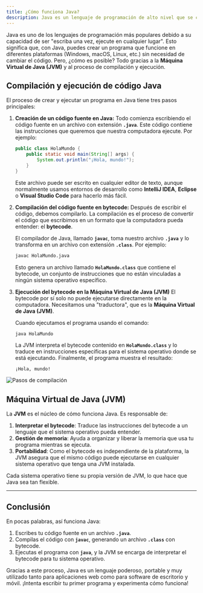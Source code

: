 ```yaml
---
title: ¿Cómo funciona Java?
description: Java es un lenguaje de programación de alto nivel que se compila en un código intermedio llamado bytecode, que luego se ejecuta en una máquina virtual Java (JVM).
---
```



Java es uno de los lenguajes de programación más populares debido a su capacidad de ser "escriba una vez, ejecute en cualquier lugar". Esto significa que, con Java, puedes crear un programa que funcione en diferentes plataformas (Windows, macOS, Linux, etc.) sin necesidad de cambiar el código. Pero, ¿cómo es posible? Todo gracias a la **Máquina Virtual de Java (JVM)** y al proceso de compilación y ejecución.


## Compilación y ejecución de código Java

El proceso de crear y ejecutar un programa en Java tiene tres pasos principales:

<Steps>

1. **Creación de un código fuente en Java:** 
    Todo comienza escribiendo el código fuente en un archivo con extensión **`.java`**. Este código contiene las instrucciones que queremos que nuestra computadora ejecute. Por ejemplo:

    ```java
    public class HolaMundo {
        public static void main(String[] args) {
            System.out.println("¡Hola, mundo!");
        }
    }
    ```

    Este archivo puede ser escrito en cualquier editor de texto, aunque normalmente usamos entornos de desarrollo como **IntelliJ IDEA**, **Eclipse** o **Visual Studio Code** para hacerlo más fácil.

2. **Compilación del código fuente en bytecode:** 
    Después de escribir el código, debemos compilarlo. La compilación es el proceso de convertir el código que escribimos en un formato que la computadora pueda entender: el **bytecode**.

    El compilador de Java, llamado **`javac`**, toma nuestro archivo **`.java`** y lo transforma en un archivo con extensión **`.class`**. Por ejemplo:

    ```bash
    javac HolaMundo.java
    ```

    Esto genera un archivo llamado **`HolaMundo.class`** que contiene el bytecode, un conjunto de instrucciones que no están vinculadas a ningún sistema operativo específico.

3. **Ejecución del bytecode en la Máquina Virtual de Java (JVM)**
    El bytecode por sí solo no puede ejecutarse directamente en la computadora. Necesitamos una "traductora", que es la **Máquina Virtual de Java (JVM)**.

    Cuando ejecutamos el programa usando el comando:

    ```bash
    java HolaMundo
    ```

    La JVM interpreta el bytecode contenido en **`HolaMundo.class`** y lo traduce en instrucciones específicas para el sistema operativo donde se está ejecutando. Finalmente, el programa muestra el resultado:

    ```
    ¡Hola, mundo!
    ```

</Steps>

![Pasos de compilación](../../../assets/section01/pasos-compilate.png)

## Máquina Virtual de Java (JVM)

La **JVM** es el núcleo de cómo funciona Java. Es responsable de:

1. **Interpretar el bytecode**: Traduce las instrucciones del bytecode a un lenguaje que el sistema operativo pueda entender.
2. **Gestión de memoria**: Ayuda a organizar y liberar la memoria que usa tu programa mientras se ejecuta.
3. **Portabilidad**: Como el bytecode es independiente de la plataforma, la JVM asegura que el mismo código puede ejecutarse en cualquier sistema operativo que tenga una JVM instalada.

Cada sistema operativo tiene su propia versión de JVM, lo que hace que Java sea tan flexible.

---

## Conclusión

En pocas palabras, así funciona Java:
1. Escribes tu código fuente en un archivo **`.java`**.
2. Compilas el código con **`javac`**, generando un archivo **`.class`** con bytecode.
3. Ejecutas el programa con **`java`**, y la JVM se encarga de interpretar el bytecode para tu sistema operativo.

Gracias a este proceso, Java es un lenguaje poderoso, portable y muy utilizado tanto para aplicaciones web como para software de escritorio y móvil. ¡Intenta escribir tu primer programa y experimenta cómo funciona!
